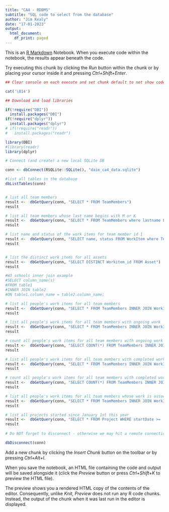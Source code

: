 ```yaml
---
title: "CA4 - RDBMS"
subtitle: "SQL code to select from the database"
author: "Jim Kealy"
date: "17-01-2023"
output:
  html_document:
    df_print: paged
---
```


This is an [R Markdown](http://rmarkdown.rstudio.com) Notebook. When you execute code within the notebook, the results appear beneath the code. 

Try executing this chunk by clicking the *Run* button within the chunk or by placing your cursor inside it and pressing *Ctrl+Shift+Enter*. 

```r

## Clear console on each execute and set chunk default to not show code

cat('\014')

## Download and load libraries

if(!require("DBI"))
  install.packages("DBI")
if(!require("dplyr"))
  install.packages("dplyr")
# if(!require("readr"))
#   install.packages("readr")

library(DBI)
#library(readr)
library(dplyr)

# Connect (and create) a new local SQLite DB

conn <- dbConnect(RSQLite::SQLite(), "daie_ca4_data.sqlite")

#list all tables in the database
dbListTables(conn)


# list all team members
result <-  dbGetQuery(conn, "SELECT * FROM TeamMembers")
result

# list all team members whose last name begins with M or K
result <-  dbGetQuery(conn, "SELECT * FROM TeamMembers where lastname LIKE 'M%' OR lastname LIKE 'K%' ORDER BY lastname ASC")
result

# list name and status of the work items for team member id 1
result <-  dbGetQuery(conn, "SELECT name, status FROM WorkItem where TeamMembers_id=1")
result


# list the distinct work items for all assets
result <-  dbGetQuery(conn, "SELECT DISTINCT Workitem_id FROM Asset")
result

#W3 schools inner join example
#SELECT column_name(s)
#FROM table1
#INNER JOIN table2
#ON table1.column_name = table2.column_name;

# list all people's work items for all team members
result <-  dbGetQuery(conn, "SELECT * FROM TeamMembers INNER JOIN WorkItem WHERE TeamMembers.id = WorkItem.TeamMembers_id ORDER BY TeamMembers.id ASC")
result

# list all people's work items for all team members with ongoing work
result <-  dbGetQuery(conn, "SELECT * FROM TeamMembers INNER JOIN WorkItem WHERE TeamMembers.id = WorkItem.TeamMembers_id AND WorkItem.status = 'ongoing' ORDER BY TeamMembers.id ASC")
result

# count all people's work items for all team members with ongoing work
result <-  dbGetQuery(conn, "SELECT COUNT(*) FROM TeamMembers INNER JOIN WorkItem WHERE TeamMembers.id = WorkItem.TeamMembers_id AND WorkItem.status = 'ongoing' ORDER BY TeamMembers.id ASC")
result

# list all people's work items for all team members with completed work
result <-  dbGetQuery(conn, "SELECT * FROM TeamMembers INNER JOIN WorkItem WHERE TeamMembers.id = WorkItem.TeamMembers_id AND WorkItem.status = 'completed' ORDER BY TeamMembers.id ASC")
result

# count all people's work items for all team members with completed work
result <-  dbGetQuery(conn, "SELECT COUNT(*) FROM TeamMembers INNER JOIN WorkItem WHERE TeamMembers.id = WorkItem.TeamMembers_id AND WorkItem.status = 'completed' ORDER BY TeamMembers.id ASC")
result

# list all people's work items for all team members whose work is associated with an asset
result <-  dbGetQuery(conn, "SELECT * FROM TeamMembers INNER JOIN WorkItem WHERE TeamMembers.id = WorkItem.TeamMembers_id AND WorkItem.id=(SELECT DISTINCT Workitem_id FROM Asset)")
result

# list all projects started since January 1st this year
result <-  dbGetQuery(conn, "SELECT * FROM Project WHERE startDate >= '2023-01-01'")
result
 
# Do NOT forget to disconnect - otherwise we may hit a remote connection limit

dbDisconnect(conn)

```

Add a new chunk by clicking the *Insert Chunk* button on the toolbar or by pressing *Ctrl+Alt+I*.

When you save the notebook, an HTML file containing the code and output will be saved alongside it (click the *Preview* button or press *Ctrl+Shift+K* to preview the HTML file).

The preview shows you a rendered HTML copy of the contents of the editor. Consequently, unlike *Knit*, *Preview* does not run any R code chunks. Instead, the output of the chunk when it was last run in the editor is displayed.
